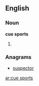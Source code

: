 ==English==
===Noun===
'''cue sports'''

#{{plural of|[[cue sport]]}}

===Anagrams===
* [[suspector#English|suspector]]

[[ar:cue sports]]